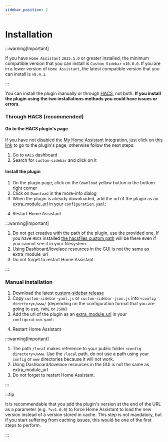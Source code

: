 ```yaml
---
sidebar_position: 2
---
```



# Installation

:::warning[Important]

If you have `Home Assistant` `2025.5.0` or greater installed, the minimum compatible version that you can install is `Custom Sidebar` `v10.0.0`. If you are in a lower version of `Home Assistant`, the latest compatible version that you can install is `v9.4.1`.

:::

You can install the plugin manually or through [HACS], not both. **If you install the plugin using the two installations methods you could have issues or errors**.

### Through HACS (recommended)

#### Go to the HACS plugin's page

If you have not disabled the [My Home Assistant] integration, just click on [this link](https://my.home-assistant.io/redirect/hacs_repository/?owner=elchininet&repository=custom-sidebar&category=plugin) to go to the plugin's page, otherwise follow the next steps:

1. Go to `HACS` dashboard
2. Search for `custom-sidebar` and click on it

#### Install the plugin

1. On the plugin page, click on the `Download` yellow button in the bottom-right corner
2. Click on `Download` in the more-info dialog
3. When the plugin is already downloaded, add the url of the plugin as an [extra_module_url] in your `configuration.yaml`:

<InstallThroughHacsExample />

4. Restart Home Assistant

:::warning[Important]

1. Do not get creative with the path of the plugin, use the provided one. If you have `HACS` installed [the hacsfiles custom path](https://www.hacs.xyz/docs/use/repositories/type/dashboard/#custom-features-for-files-stored-under-hacsfiles) will be there even if you cannot see it in your filesystem.
2. Using Dashboard/lovelace resources in the GUI is not the same as extra_module_url
3. Do not forget to restart Home Assistant.

:::

### Manual installation

1. Download the latest [custom-sidebar release]
2. Copy `custom-sidebar-yaml.js` or `custom-sidebar-json.js` into `<config directory>/www/` (depending on the configuration format that you are going to use,  `YAML` or `JSON`)
3. Add the url of the plugin as an [extra_module_url] in your `configuration.yaml`:

<InstallationManualExample />

4. Restart Home Assistant

:::warning[Important]

1. The path `/local` makes reference to your public folder `<config directory>/www`. Use the `/local` path, do not use a path using your `config` or `www` directories because it will not work.
2. Using Dashboard/lovelace resources in the GUI is not the same as extra_module_url
3. Do not forget to restart Home Assistant.

:::

:::tip

It is recommendable that you add the plugin's version at the end of the URL as a parameter (e.g. `?v=1.0.0`) to force Home Assistant to load the new version instead of a version stored in cache. This step is not mandatory, but if you start suffering from caching issues, this would be one of the first steps to perform.

:::

[HACS]: https://hacs.xyz
[My Home Assistant]: https://www.home-assistant.io/integrations/my/
[extra_module_url]: https://www.home-assistant.io/integrations/frontend/#extra_module_url
[custom-sidebar release]: https://github.com/elchininet/custom-sidebar/releases
